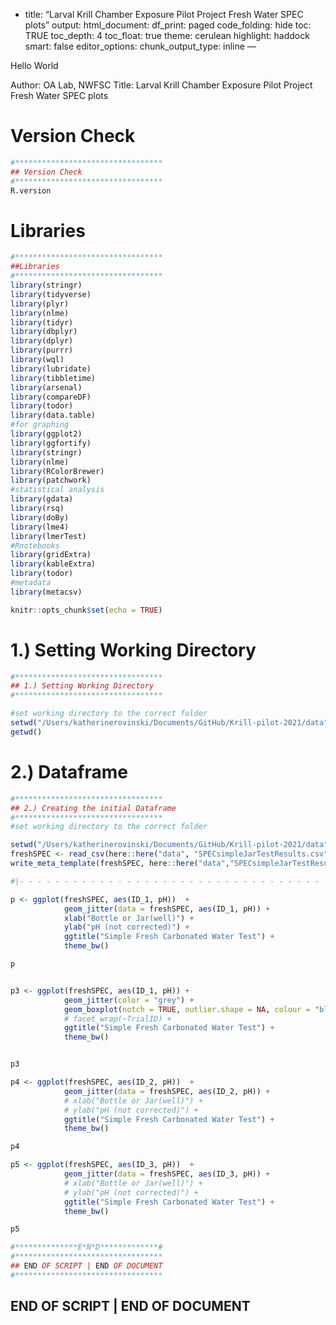 -
title: "Larval Krill Chamber Exposure Pilot Project Fresh Water SPEC plots"
output:
 html_document:
    df_print: paged
    code_folding: hide
    toc: TRUE
    toc_depth: 4
    toc_float: true
    theme: cerulean
    highlight: haddock
    smart: false
editor_options: 
  chunk_output_type: inline
---


Hello World

Author: OA Lab, NWFSC
Title: Larval Krill Chamber Exposure Pilot Project Fresh Water SPEC plots


# Version Check
```r
#*********************************
## Version Check
#********************************* 
R.version

```




# Libraries
```r
#*********************************
##Libraries
#********************************* 
library(stringr)
library(tidyverse)
library(plyr)
library(nlme)
library(tidyr)
library(dbplyr)
library(dplyr)
library(purrr)
library(wql)
library(lubridate)
library(tibbletime)
library(arsenal)
library(compareDF)
library(todor)
library(data.table)
#for graphing
library(ggplot2)
library(ggfortify)
library(stringr)
library(nlme)
library(RColorBrewer)
library(patchwork)
#statistical analysis
library(gdata)
library(rsq)
library(doBy)
library(lme4)
library(lmerTest)
#Rnotebooks 
library(gridExtra)
library(kableExtra)
library(todor)
#metadata
library(metacsv)

```



```r
knitr::opts_chunk$set(echo = TRUE)
```



# 1.) Setting Working Directory
```r
#*********************************
## 1.) Setting Working Directory
#*********************************

#set working directory to the correct folder
setwd("/Users/katherinerovinski/Documents/GitHub/Krill-pilot-2021/data")
getwd()


```



# 2.) Dataframe 
```r
#*********************************
## 2.) Creating the initial Dataframe
#*********************************
#set working directory to the correct folder

setwd("/Users/katherinerovinski/Documents/GitHub/Krill-pilot-2021/data")
freshSPEC <- read_csv(here::here("data", "SPECsimpleJarTestResults.csv"))
write_meta_template(freshSPEC, here::here("data","SPECsimpleJarTestResults"))

#|- - - - - - - - - - - - - - - - - - - - - - - - - - - - - - - - - - |

```


```r

p <- ggplot(freshSPEC, aes(ID_1, pH))  + 
            geom_jitter(data = freshSPEC, aes(ID_1, pH)) +
            xlab("Bottle or Jar(well)") +
            ylab("pH (not corrected)") +
            ggtitle("Simple Fresh Carbonated Water Test") +
            theme_bw() 

p


p3 <- ggplot(freshSPEC, aes(ID_1, pH)) +
            geom_jitter(color = "grey") +
            geom_boxplot(notch = TRUE, outlier.shape = NA, colour = "blue") +
            # facet_wrap(~TrialID) +
            ggtitle("Simple Fresh Carbonated Water Test") +
            theme_bw()


p3


```




```r

p4 <- ggplot(freshSPEC, aes(ID_2, pH))  + 
            geom_jitter(data = freshSPEC, aes(ID_2, pH)) +
            # xlab("Bottle or Jar(well)") +
            # ylab("pH (not corrected)") +
            ggtitle("Simple Fresh Carbonated Water Test") +
            theme_bw() 

p4


```




```r

p5 <- ggplot(freshSPEC, aes(ID_3, pH))  + 
            geom_jitter(data = freshSPEC, aes(ID_3, pH)) +
            # xlab("Bottle or Jar(well)") +
            # ylab("pH (not corrected)") +
            ggtitle("Simple Fresh Carbonated Water Test") +
            theme_bw() 

p5


```









```r
#**************E*N*D*************# 
#*********************************
## END OF SCRIPT | END OF DOCUMENT 
#*********************************
```


## END OF SCRIPT | END OF DOCUMENT


